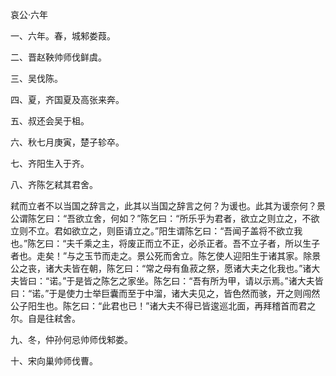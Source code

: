 

哀公·六年

一、六年。春，城邾娄葭。

二、晋赵鞅帅师伐鲜虞。

三、吴伐陈。

四、夏，齐国夏及高张来奔。

五、叔还会吴于柤。

六、秋七月庚寅，楚子轸卒。

七、齐阳生入于齐。

八、齐陈乞弒其君舍。

弒而立者不以当国之辞言之，此其以当国之辞言之何？为谖也。此其为谖奈何？景公谓陈乞曰：“吾欲立舍，何如？”陈乞曰：“所乐乎为君者，欲立之则立之，不欲立则不立。君如欲立之，则臣请立之。”阳生谓陈乞曰：“吾闻子盖将不欲立我也。”陈乞曰：“夫千乘之主，将废正而立不正，必杀正者。吾不立子者，所以生子者也。走矣！”与之玉节而走之。景公死而舍立。陈乞使人迎阳生于诸其家。除景公之丧，诸大夫皆在朝，陈乞曰：“常之母有鱼菽之祭，愿诸大夫之化我也。”诸大夫皆曰：“诺。”于是皆之陈乞之家坐。陈乞曰：“吾有所为甲，请以示焉。”诸大夫皆曰：“诺。”于是使力士举巨囊而至于中溜，诸大夫见之，皆色然而骇，开之则闯然公子阳生也。陈乞曰：“此君也已！”诸大夫不得已皆逡巡北面，再拜稽首而君之尔。自是往弒舍。

九、冬，仲孙何忌帅师伐邾娄。

十、宋向巢帅师伐曹。

